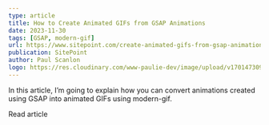 ```yaml
---
type: article
title: How to Create Animated GIFs from GSAP Animations
date: 2023-11-30
tags: [GSAP, modern-gif]
url: https://www.sitepoint.com/create-animated-gifs-from-gsap-animations/
publication: SitePoint
author: Paul Scanlon
logo: https://res.cloudinary.com/www-paulie-dev/image/upload/v1701473095/paulie.dev/Logos/sitepoint-logo_vtomod.png
---
```


In this article, I’m going to explain how you can convert animations created using GSAP into animated GIFs using modern-gif.

<CtaExternal href='https://www.sitepoint.com/create-animated-gifs-from-gsap-animations/'>Read article</CtaExternal>
